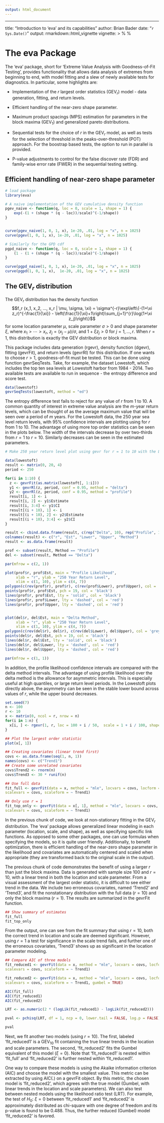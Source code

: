 ```yaml
---
output: html_document
---
```

---
title: "Introduction to 'eva' and its capabilities"
author: Brian Bader
date: "`r Sys.Date()`"
output: rmarkdown::html_vignette
vignette: >
  %\VignetteIndexEntry{Introduction to 'eva' and its capabilities}
  %\VignetteEngine{knitr::rmarkdown}
  \usepackage[utf8]{inputenc}

# The eva Package

The 'eva' package, short for 'Extreme Value Analysis with Goodness-of-Fit Testing', provides functionality that allows data analysis of extremes from beginning to end, with model fitting and a slew of newly available tests for diagnostics. In particular, some highlights are:

* Implementation of the $r$ largest order statistics (GEV$_r$) model - data generation, fitting, and return levels.

* Efficient handling of the near-zero shape parameter.

* Maximum product spacings (MPS) estimation for parameters in the block maxima (GEV$_1$) and generalized pareto distributions.

* Sequential tests for the choice of $r$ in the GEV$_r$ model, as well as tests for the selection of threshold in the peaks-over-threshold (POT) approach. For the boostrap based tests, the option to run in parallel is provided.

* P-value adjustments to control for the false discover rate (FDR) and family-wise error rate (FWER) in the sequential testing setting.

## Efficient handling of near-zero shape parameter


```r
# load package
library(eva)

# A naive implementation of the GEV cumulative density function
pgev_naive <- function(q, loc = 0, scale = 1, shape = 1) {
    exp(-(1 + (shape * (q - loc))/scale)^(-1/shape))
}


curve(pgev_naive(1, 0, 1, x), 1e-20, .01, log = "x", n = 1025)
curve(pgev(1, 0, 1, x), 1e-20, .01, log = "x", n = 1025)

# Similarly for the GPD cdf
pgpd_naive <- function(q, loc = 0, scale = 1, shape = 1) {
    (1 - (1 + (shape * (q - loc))/scale)^(-1/shape))
}

curve(pgpd_naive(1, 0, 1, x), 1e-20, .01, log = "x", n = 1025)
curve(pgpd(1, 0, 1, x),  1e-20, .01, log = "x", n = 1025)


```

## The GEV$_r$ distribution

The GEV$_r$ distribution has the density function $$f_r (x_1, x_2, ..., x_r | \mu, \sigma, \xi) = \sigma^{-r}\exp\left\{-(1+\xi z_r)^{-\frac{1}{\xi}} - \left(\frac{1}{\xi}+1\right)\sum_{j=1}^{r}\log(1+\xi z_j)\right\}$$ for some location parameter $\mu$, scale parameter $\sigma > 0$
and shape parameter $\xi$, where $x_1 >  \cdots> x_r$, $z_j = (x_j - \mu) / \sigma$, and $1 + \xi z_j > 0$ for $j=1, \ldots, r$. When $r = 1$,  this distribution is exactly the GEV distribution or block maxima.

This package includes data generation (rgevr), density function (dgevr), fitting (gevrFit), and return levels (gevrRl) for this distribution. If one wants to choose $r > 1$, goodness-of-fit must be tested. This can be done using function gevrSeqTests. Take, for example, the dataset Lowestoft, which includes the top ten sea levels at Lowestoft harbor from 1984 - 2014. Two available tests are available to run in sequence - the entropy difference and score test.

```r
data(lowestoft)
gevrSeqTests(lowestoft, method = "ed")
```

The entropy difference test fails to reject for any value of $r$ from 1 to 10. A common quantity of interest in extreme value analysis are the $m$-year return levels, which can be thought of as the average maximum value that will be seen over a period of $m$ years. For the Lowestoft data, the 250 year sea level return levels, with 95% confidence intervals are plotting using for $r$ from 1 to 10. The advantage of using more top order statistics can be seen in the plots below. The width of the intervals decrease by over two-thirds from $r=1$ to $r=10$. Similarly decreases can be seen in the estimated parameters.

```r

# Make 250 year return level plot using gevr for r = 1 to 10 with the LoweStoft data

data(lowestoft)
result <- matrix(0, 20, 4)
period <- 250

for(i in 1:10) {
  z <- gevrFit(as.matrix(lowestoft[, 1:i]))
  y1 <- gevrRl(z, period, conf = 0.95, method = "delta")
  y2 <- gevrRl(z, period, conf = 0.95, method = "profile")
  result[i, 1] <- i
  result[i, 2] <- y1$Estimate
  result[i, 3:4] <- y1$CI
  result[(i + 10), 1] <- i
  result[(i + 10), 2] <- y2$Estimate
  result[(i + 10), 3:4] <- y2$CI
}

result <- cbind.data.frame(result, c(rep("Delta", 10), rep("Profile", 10)))
colnames(result) <- c("r", "Est", "Lower", "Upper", "Method")
result <- as.data.frame(result)

prof <- subset(result, Method == "Profile")
del <- subset(result, Method == "Delta")

par(mfrow = c(2, 1))

plot(prof$r, prof$Est, main = "Profile Likelihood", 
     xlab = "r", ylab = "250 Year Return Level",
     xlim = c(1, 10), ylim = c(4, 7))
polygon(c(rev(prof$r), prof$r), c(rev(prof$Lower), prof$Upper), col = 'grey80', border = NA)
points(prof$r, prof$Est, pch = 19, col = 'black')
lines(prof$r, prof$Est, lty = 'solid', col = 'black')
lines(prof$r, prof$Lower, lty = 'dashed', col = 'red')
lines(prof$r, prof$Upper, lty = 'dashed', col = 'red')


plot(del$r, del$Est, main = "Delta Method", 
     xlab = "r", ylab = "250 Year Return Level",
     xlim = c(1, 10), ylim = c(4, 7))
polygon(c(rev(del$r), del$r), c(rev(del$Lower), del$Upper), col = 'grey80', border = NA)
points(del$r, del$Est, pch = 19, col = 'black')
lines(del$r, del$Est, lty = 'solid', col = 'black')
lines(del$r, del$Lower, lty = 'dashed', col = 'red')
lines(del$r, del$Upper, lty = 'dashed', col = 'red')

par(mfrow = c(1, 1))

```

In addition, the profile likelihood confidence intervals are compared with the delta method intervals. The advantage of using profile likelihood over the delta method is the allowance for asymmetric intervals. This is especially useful at high quantiles, or large return level periods. In the Lowestoft plots directly above, the asymmetry can be seen in the stable lower bound across values of $r$, while the upper bound decreases.




```r

set.seed(7)
n <- 100
r <- 10
x <- matrix(0, ncol = r, nrow = n)
for(i in 1:n) {
  x[i, ] <- rgevr(1, r, loc = 100 + i / 50,  scale = 1 + i / 100, shape = 0)
}

## Plot the largest order statistic
plot(x[, 1])

## Creating covariates (linear trend first)
covs <- as.data.frame(seq(1, n, 1))
names(covs) <- c("Trend1")
## Create some unrelated covariates
covs$Trend2 <- rnorm(n)
covs$Trend3 <- 30 * runif(n)

## Use full data
fit_full <- gevrFit(data = x, method = "mle", locvars = covs, locform = ~ Trend1 + Trend2*Trend3,
scalevars = covs, scaleform = ~ Trend1)

## Only use r = 1
fit_top_only <- gevrFit(data = x[, 1], method = "mle", locvars = covs, locform = ~ Trend1 + Trend2*Trend3,
scalevars = covs, scaleform = ~ Trend1)

```

In the previous chunk of code, we look at non-stationary fitting in the GEV$_r$ distribution. The 'eva' package allows generalized linear modeling in each parameter (location, scale, and shape), as well as specifying specific link functions. As opposed to some other packages, one can use formulas when specifying the models, so it is quite user friendly. Additionally, to benefit optimization, there is efficient handling of the near-zero shape parameter in the likelihood and covariates are automatically centered and scaled when appropriate (they are transformed back to the original scale in the output).

The previous chunk of code demonstrates the benefit of using a larger $r$ than just the block maxima. Data is generated with sample size 100 and $r=10$, with a linear trend in both the location and scale parameter. From a visual assessment of the largest order statistic, it is difficult to see either trend in the data. We include two erroneous covariates, named 'Trend2' and 'Trend3', and fit the nonstationary distribution with the full data ($r=10$) and only the block maxima ($r=1$). The results are summarized in the gevrFit function.

```r

## Show summary of estimates
fit_full
fit_top_only

```

From the output, one can see from the fit summary that using $r=10$, both the correct trend in location and scale are deemed significant. However, using $r=1$ a test for significance in the scale trend fails, and further one of the erroneous covariates, 'Trend3' shows up as significant in the location parameter modeling.

```r

## Compare AIC of three models
fit_reduced1 <- gevrFit(data = x, method = "mle", locvars = covs, locform = ~ Trend1,
scalevars = covs, scaleform = ~ Trend1)

fit_reduced2 <- gevrFit(data = x, method = "mle", locvars = covs, locform = ~ Trend1,
scalevars = covs, scaleform = ~ Trend1, gumbel = TRUE)

AIC(fit_full)
AIC(fit_reduced1)
AIC(fit_reduced2)

LRT <- as.numeric(2 * (logLik(fit_reduced1) - logLik(fit_reduced2)))

pval <- pchisq(LRT, df = 1, ncp = 0, lower.tail = FALSE, log.p = FALSE)

pval

```

Next, we fit another two models (using $r = 10$). The first, labeled 'fit_reduced1' is a GEV$_{10}$ fit containing the true linear trends in the location and scale parameters. The second, 'fit_reduced2' fits the Gumbel equivalent of this model ($\xi = 0$). Note that 'fit_reduced1' is nested within 'fit_full' and 'fit_reduced2' is further nested within 'fit_reduced1'.

One way to compare these models is using the Akaike information criterion (AIC) and choose the model with the smallest value. This metric can be extracted by using AIC(.) on a gevrFit object. By this metric, the chosen model is 'fit_reduced2', which agrees with the true model (Gumbel, with linear trends in the location and scale parameters). We can also test between nested models using the likelihood ratio test (LRT). For example, the test of $H_0$: $\xi = 0$ between 'fit_reduced1' and 'fit_reduced2' is approximately distributed as chi-square with one degree of freedom and its p-value is found to be 0.488. Thus, the further reduced (Gumbel) model 'fit_reduced2' is favored.

